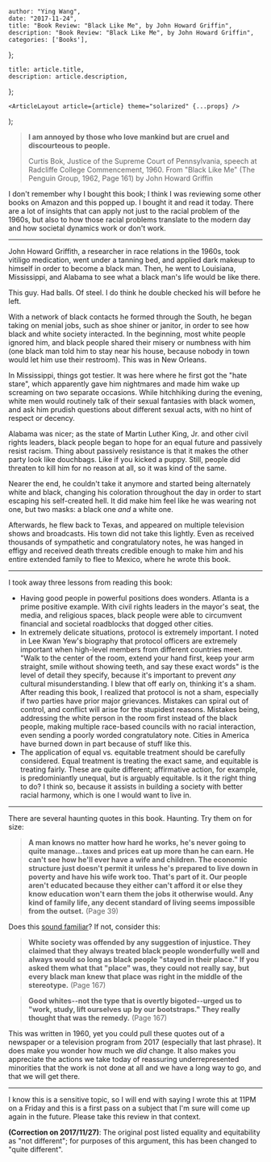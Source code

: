 

    author: "Ying Wang",
    date: "2017-11-24",
    title: "Book Review: "Black Like Me", by John Howard Griffin",
    description: "Book Review: "Black Like Me", by John Howard Griffin",
    categories: ['Books'],
};

    title: article.title,
    description: article.description,
};

    <ArticleLayout article={article} theme="solarized" {...props} />
);


> **I am annoyed by those who love mankind but are cruel and discourteous to people.**
>
> Curtis Bok, Justice of the Supreme Court of Pennsylvania, speech at Radcliffe College Commencement, 1960. From "Black Like Me" (The Penguin Group, 1962, Page 161) by John Howard Griffin

I don't remember why I bought this book; I think I was reviewing some other books on Amazon and this popped up. I bought it and read it today. There are a lot of insights that can apply not just to the racial problem of the 1960s, but also to how those racial problems translate to the modern day and how societal dynamics work or don't work.

___

John Howard Griffith, a researcher in race relations in the 1960s, took vitiligo medication, went under a tanning bed, and applied dark makeup to himself in order to become a black man. Then, he went to Louisiana, Mississippi, and Alabama to see what a black man's life would be like there.

This guy. Had balls. Of steel. I do think he double checked his will before he left.

With a network of black contacts he formed through the South, he began taking on menial jobs, such as shoe shiner or janitor, in order to see how black and white society interacted. In the beginning, most white people ignored him, and black people shared their misery or numbness with him (one black man told him to stay near his house, because nobody in town would let him use their restroom). This was in New Orleans.

In Mississippi, things got testier. It was here where he first got the "hate stare", which apparently gave him nightmares and made him wake up screaming on two separate occasions. While hitchhiking during the evening, white men would routinely talk of their sexual fantasies with black women, and ask him prudish questions about different sexual acts, with no hint of respect or decency.

Alabama was nicer; as the state of Martin Luther King, Jr. and other civil rights leaders, black people began to hope for an equal future and passively resist racism. Thing about passively resistance is that it makes the other party look like douchbags. Like if you kicked a puppy. Still, people did threaten to kill him for no reason at all, so it was kind of the same.

Nearer the end, he couldn't take it anymore and started being alternately white and black, changing his coloration throughout the day in order to start escaping his self-created hell. It did make him feel like he was wearing not one, but two masks: a black one *and* a white one.

Afterwards, he flew back to Texas, and appeared on multiple television shows and broadcasts. His town did not take this lightly. Even as received thousands of sympathetic and congratulatory notes, he was hanged in effigy and received death threats credible enough to make him and his entire extended family to flee to Mexico, where he wrote this book.

___

I took away three lessons from reading this book:

- Having good people in powerful positions does wonders. Atlanta is a prime positive example. With civil rights leaders in the mayor's seat, the media, and religious spaces, black people were able to circumvent financial and societal roadblocks that dogged other cities.
- In extremely delicate situations, protocol is extremely important. I noted in Lee Kwan Yew's biography that protocol officers are extremely important when high-level members from different countries meet. "Walk to the center of the room, extend your hand first, keep your arm straight, smile without showing teeth, and say these exact words" is the level of detail they specify, because it's important to prevent *any* cultural misunderstanding. I blew that off early on, thinking it's a sham. After reading this book, I realized that protocol is not a sham, especially if two parties have prior major grievances. Mistakes can spiral out of control, and conflict will arise for the stupidest reasons. Mistakes being, addressing the white person in the room first instead of the black people, making multiple race-based councils with no racial interaction, even sending a poorly worded congratulatory note. Cities in America have burned down in part because of stuff like this.
- The application of equal vs. equitable treatment should be carefully considered. Equal treatment is treating the exact same, and equitable is treating fairly. These are quite different; affirmative action, for example, is predominiantly unequal, but is arguably equitable. Is it the right thing to do? I think so, because it assists in building a society with better racial harmony, which is one I would want to live in.

___

There are several haunting quotes in this book. Haunting. Try them on for size:

> **A man knows no matter how hard he works, he's never going to quite manage...taxes and prices eat up more than he can earn. He can't see how he'll ever have a wife and children. The economic structure just doesn't permit it unless he's prepared to live down in poverty and have his wife work too. That's part of it. Our people aren't educated because they either can't afford it or else they know education won't earn them the jobs it otherwise would. Any kind of family life, any decent standard of living seems impossible from the outset.** (Page 39)

Does this [sound familiar](https://www.nytimes.com/2017/09/03/upshot/to-understand-rising-inequality-consider-the-janitors-at-two-top-companies-then-and-now.html?_r=0)? If not, consider this:

> **White society was offended by any suggestion of injustice. They claimed that they always treated black people wonderfully well and always would so long as black people "stayed in their place." If you asked them what that "place" was, they could not really say, but every black man knew that place was right in the middle of the stereotype.** (Page 167)

> **Good whites--not the type that is overtly bigoted--urged us to "work, study, lift ourselves up by our bootstraps." They really thought that was the remedy.** (Page 167)

This was written in 1960, yet you could pull these quotes out of a newspaper or a television program from 2017 (especially that last phrase). It does make you wonder how much we *did* change. It also makes you appreciate the actions we take today of reassuring underrepresented minorities that the work is not done at all and we have a long way to go, and that we will get there.

___

I know this is a sensitive topic, so I will end with saying I wrote this at 11PM on a Friday and this is a first pass on a subject that I'm sure will come up again in the future. Please take this review in that context.

**(Correction on 2017/11/27)**: The original post listed equality and equitability as "not different"; for purposes of this argument, this has been changed to "quite different".
